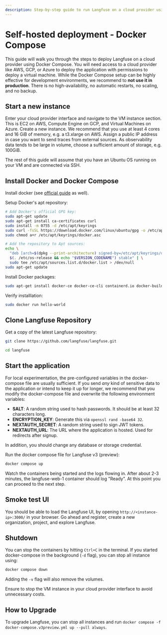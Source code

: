 ```yaml
---
description: Step-by-step guide to run Langfuse on a cloud provider using docker compose.
---
```


# Self-hosted deployment - Docker Compose

This guide will walk you through the steps to deploy Langfuse on a cloud provider using Docker Compose.
You will need access to a cloud provider like AWS, GCP, or Azure to deploy the application with permissions to deploy a virtual machine.
While the Docker Compose setup can be highly effective for development environments, we recommend to **not use it in production**.
There is no high-availability, no automatic restarts, no scaling, and no backup.

## Start a new instance

Enter your cloud provider interface and navigate to the VM instance section.
This is EC2 on AWS, Compute Engine on GCP, and Virtual Machines on Azure.
Create a new instance.
We recommend that you use at least 4 cores and 16 GiB of memory, e.g. a t3.xlarge on AWS.
Assign a public IP address in case you want to send traces from external sources.
As observability data tends to be large in volume, choose a sufficient amount of storage, e.g. 100GiB.

The rest of this guide will assume that you have an Ubuntu OS running on your VM and are connected via SSH.

## Install Docker and Docker Compose

Install docker (see [official guide](https://docs.docker.com/engine/install/ubuntu/) as well).

Setup Docker's apt repository:
```bash
# Add Docker's official GPG key:
sudo apt-get update
sudo apt-get install ca-certificates curl
sudo install -m 0755 -d /etc/apt/keyrings
sudo curl -fsSL https://download.docker.com/linux/ubuntu/gpg -o /etc/apt/keyrings/docker.asc
sudo chmod a+r /etc/apt/keyrings/docker.asc

# Add the repository to Apt sources:
echo \
  "deb [arch=$(dpkg --print-architecture) signed-by=/etc/apt/keyrings/docker.asc] https://download.docker.com/linux/ubuntu \
  $(. /etc/os-release && echo "$VERSION_CODENAME") stable" | \
  sudo tee /etc/apt/sources.list.d/docker.list > /dev/null
sudo apt-get update
```

Install Docker packages:
```bash
sudo apt-get install docker-ce docker-ce-cli containerd.io docker-buildx-plugin docker-compose-plugin
```

Verify installlation:
```bash
sudo docker run hello-world
```

## Clone Langfuse Repository

Get a copy of the latest Langfuse repository:
```bash
git clone https://github.com/langfuse/langfuse.git

cd langfuse
```

## Start the application

For local experimentation, the pre-configured variables in the docker-compose file are usually sufficient.
If you send _any_ kind of sensitive data to the application or intend to keep it up for longer, we recommend that
you modify the docker-compose file and overwrite the following environment variables:

- **SALT**: A random string used to hash passwords. It should be at least 32 characters long.
- **ENCRYPTION_KEY**: Generate this via `openssl rand -base64 32`.
- **NEXTAUTH_SECRET**: A random string used to sign JWT tokens.
- **NEXTAUTH_URL**: The URL where the application is hosted. Used for redirects after signup.

In addition, you should change any database or storage credential.

Run the docker compose file for Langfuse v3 (preview):
```bash
docker compose up
```

Watch the containers being started and the logs flowing in.
After about 2-3 minutes, the langfuse-web-1 container should log "Ready".
At this point you can proceed to the next step.

## Smoke test UI

You should be able to load the Langfuse UI, by opening `http://<instance-ip>:3000/` in your browser.
Go ahead and register, create a new organization, project, and explore Langfuse.

## Shutdown

You can stop the containers by hitting `Ctrl+C` in the terminal.
If you started docker-compose in the background (`-d` flag), you can stop all instance using:
```bash
docker compose down
```
Adding the `-v` flag will also remove the volumes.

Ensure to stop the VM instance in your cloud provider interface to avoid unnecessary costs.

## How to Upgrade

To upgrade Langfuse, you can stop all instances and run `docker compose -f docker-compose.v3preview.yml up --pull always`.
